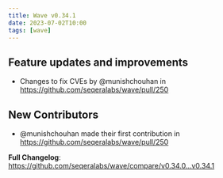 ```yaml
---
title: Wave v0.34.1
date: 2023-07-02T10:00
tags: [wave]
---
```


## Feature updates and improvements

- Changes to fix CVEs by @munishchouhan in https://github.com/seqeralabs/wave/pull/250

## New Contributors

- @munishchouhan made their first contribution in https://github.com/seqeralabs/wave/pull/250

**Full Changelog**: https://github.com/seqeralabs/wave/compare/v0.34.0...v0.34.1
